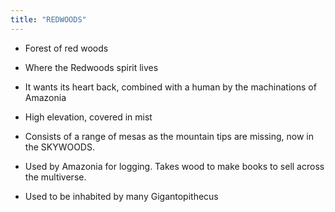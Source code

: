 ```yaml
---
title: "REDWOODS"
---
```


- Forest of red woods
- Where the Redwoods spirit lives
- It wants its heart back, combined with a human by the machinations of Amazonia
- High elevation, covered in mist
- Consists of a range of mesas as the mountain tips are missing, now in the SKYWOODS.

- Used by Amazonia for logging. Takes wood to make books to sell across the multiverse.

- Used to be inhabited by many Gigantopithecus